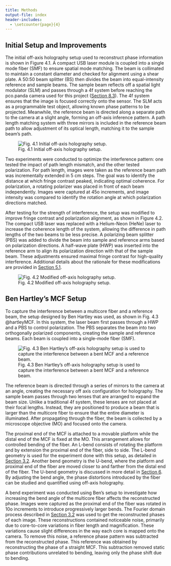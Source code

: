 ```yaml
---
title: Methods
output-file: index
header-includes:
  - \setcounter{page}{4}  
---
```


## Initial Setup and Improvements {#initial-setup-and-improvements}

\indent The initial off-axis holography setup used to reconstruct phase information is shown in Figure 4.1. A compact USB laser module is coupled into a single mode fiber (SMF) to ensure spatial mode matching. The beam is collimated to maintain a constant diameter and checked for alignment using a shear plate. A 50:50 beam splitter (BS) then divides the beam into equal-intensity reference and sample beams. The sample beam reflects off a spatial light modulator (SLM) and passes through a 4f system before reaching the pco.panda camera used for this project ([Section 8.3](/sections/appendix/appendix.qmd#camera-and-slm)). The 4f system ensures that the image is focused correctly onto the sensor. The SLM acts as a programmable test object, allowing known phase patterns to be projected. Meanwhile, the reference beam is directed along a separate path to the camera at a slight angle, forming an off-axis inference pattern. A path length matching system with three mirrors is included in the reference beam path to allow adjustment of its optical length, matching it to the sample beam's path.

![Fig. 4.1 Initial off-axis holography setup.](./images/OGSetup.png)

\indent Two experiments were conducted to optimize the interference pattern: one tested the impact of path length mismatch, and the other tested polarization. For path length, images were taken as the reference beam path was incrementally extended in 5 cm steps. The goal was to identify the distance at which fringe contrast peaked, indicating optimal coherence. For polarization, a rotating polarizer was placed in front of each beam independently. Images were captured at 45o increments, and image intensity was compared to identify the rotation angle at which polarization directions matched.

\indent After testing for the strength of interference, the setup was modified to improve fringe contrast and polarization alignment, as shown in Figure 4.2. The compact USB laser was replaced with a Helium-Neon (HeNe) laser to increase the coherence length of the system, allowing the difference in path lengths of the two beams to be less precise. A polarizing beam splitter (PBS) was added to divide the beam into sample and reference arms based on polarization directions. A half-wave plate (HWP) was inserted into the reference arm to align its polarization direction with that of the sample beam. These adjustments ensured maximal fringe contrast for high-quality interference. Additional details about the rationale for these modifications are provided in [Section 5.1](/sections/results/results.qmd#system-optimization).

![Fig. 4.2 Modified off-axis holography setup.](./images/NewSetup.png)

## Ben Hartley's MCF Setup {#ben-hartleys-mcf-setup}

\indent To capture the interference between a multicore fiber and a reference beam, the setup designed by Ben Hartley was used, as shown in Fig. 4.3 @hartleyMCF. In this system, the laser beam first passes through a HWP and a PBS to control polarization. The PBS separates the beam into two orthogonally polarized components, creating the sample and reference beams. Each beam is coupled into a single-mode fiber (SMF).

![Fig. 4.3 Ben Hartley’s off-axis holography setup is used to capture the interference between a bent MCF and a reference beam.](./images/BenSetup.png)

\indent The reference beam is directed through a series of mirrors to the camera at an angle, creating the necessary off axis configuration for holography. The sample beam passes through two lenses that are arranged to expand the beam size. Unlike a traditional 4f system, these lenses are not placed at their focal lengths. Instead, they are positioned to produce a beam that is larger than the multicore fiber to ensure that the entire diameter is illuminated. After propagating through the fiber, the beam is collected by a microscope objective (MO) and focused onto the camera.

\indent The proximal end of the MCF is attached to a movable platform while the distal end of the MCF is fixed at the MO. This arrangement allows for controlled bending of the fiber. An L-bend consists of rotating the platform and by extension the proximal end of the fiber, side to side. The L-bend geometry is used for the experiment done with this setup, as detailed in [Section 3.2](/sections/introduction/introduction.qmd#off-axis-holography-for-phase-measurement). Another bend geometry is the U-bend, where the platform and proximal end of the fiber are moved closer to and farther from the distal end of the fiber. The U-bend geometry is discussed in more detail in [Section 6](/sections/conclusion/conclusion.qmd). By adjusting the bend angle, the phase distortions introduced by the fiber can be studied and quantified using off-axis holography.

\indent A bend experiment was conducted using Ben’s setup to investigate how increasing the bend angle of the multicore fiber affects the reconstructed phase. Images were captured as the proximal end of the fiber was rotated in 10o increments to introduce progressively larger bends. The Fourier domain process described in [Section 3.2](/sections/introduction/introduction.qmd#off-axis-holography-for-phase-measurement) was used to get the reconstructed phases of each image. These reconstructions contained noticeable noise, primarily due to core-to-core variations in fiber length and magnification. These variations cause slight differences in the way each core is mapped onto the camera. To remove this noise, a reference phase pattern was subtracted from the reconstructed phase. This reference was obtained by reconstructing the phase of a straight MCF. This subtraction removed static phase contributions unrelated to bending, leaving only the phase shift due to bending.